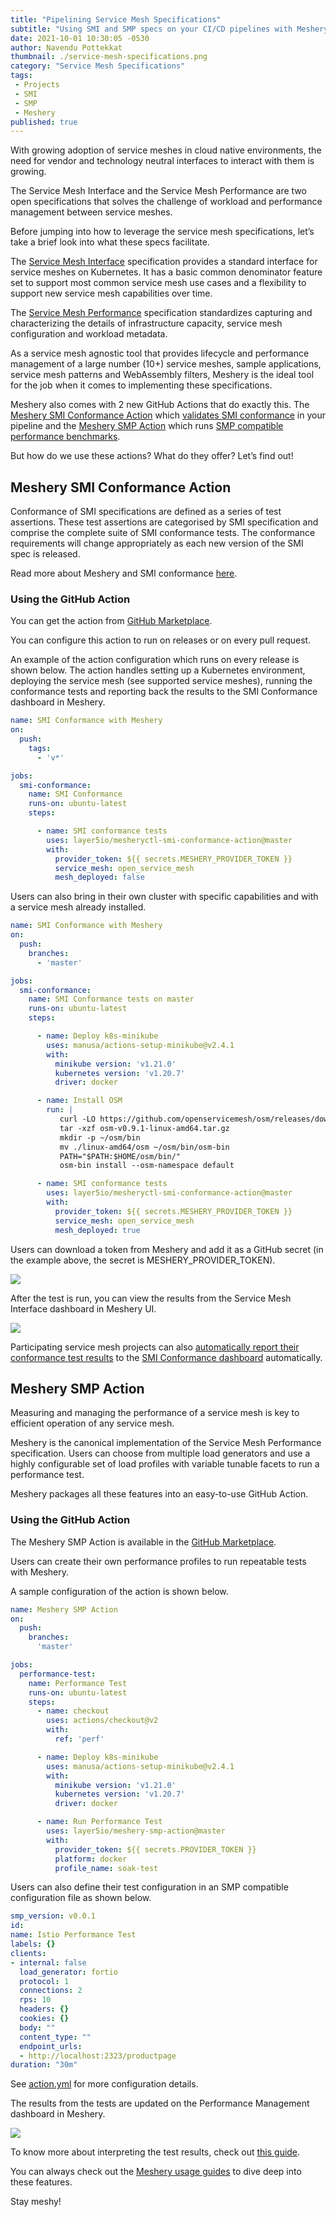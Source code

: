 ```yaml
---
title: "Pipelining Service Mesh Specifications"
subtitle: "Using SMI and SMP specs on your CI/CD pipelines with Meshery's GitHub Actions"
date: 2021-10-01 10:30:05 -0530
author: Navendu Pottekkat
thumbnail: ./service-mesh-specifications.png
category: "Service Mesh Specifications"
tags:
 - Projects
 - SMI
 - SMP
 - Meshery
published: true
---
```



<BlogWrapper>
  
With growing adoption of service meshes in cloud native environments, the need for vendor and technology neutral interfaces to interact with them is growing.

The Service Mesh Interface and the Service Mesh Performance are two open specifications that solves the challenge of workload and performance management between service meshes.

Before jumping into how to leverage the service mesh specifications, let’s take a brief look into what these specs facilitate.

The [Service Mesh Interface](https://smi-spec.io/) specification provides a standard interface for service meshes on Kubernetes. It has a basic common denominator feature set to support most common service mesh use cases and a flexibility to support new service mesh capabilities over time.

The [Service Mesh Performance](https://smp-spec.io/) specification standardizes capturing and characterizing the details of infrastructure capacity, service mesh configuration and workload metadata.

As a service mesh agnostic tool that provides lifecycle and performance management of a large number (10+) service meshes, sample applications, service mesh patterns and WebAssembly filters, Meshery is the ideal tool for the job when it comes to implementing these specifications.

Meshery also comes with 2 new GitHub Actions that do exactly this. The [Meshery SMI Conformance Action](https://github.com/layer5io/meshery-smi-conformance-action) which [validates SMI conformance](https://meshery.io/blog/validating-smi-conformance-with-meshery) in your pipeline and the [Meshery SMP Action](https://github.com/layer5io/meshery-smp-action) which runs [SMP compatible performance benchmarks](https://docs.meshery.io/functionality/performance-management).

But how do we use these actions? What do they offer? Let’s find out!

## Meshery SMI Conformance Action

Conformance of SMI specifications are defined as a series of test assertions. These test assertions are categorised by SMI specification and comprise the complete suite of SMI conformance tests. The conformance requirements will change appropriately as each new version of the SMI spec is released.

Read more about Meshery and SMI conformance [here](https://docs.meshery.io/functionality/service-mesh-interface).

### Using the GitHub Action

You can get the action from [GitHub Marketplace](https://github.com/marketplace/actions/service-mesh-interface-conformance-with-meshery).

You can configure this action to run on releases or on every pull request.

An example of the action configuration which runs on every release is shown below. The action handles setting up a Kubernetes environment, deploying the service mesh (see supported service meshes), running the conformance tests and reporting back the results to the SMI Conformance dashboard in Meshery.

```yaml
name: SMI Conformance with Meshery
on:
  push:
    tags:
      - 'v*'

jobs:
  smi-conformance:
    name: SMI Conformance
    runs-on: ubuntu-latest
    steps:

      - name: SMI conformance tests
        uses: layer5io/mesheryctl-smi-conformance-action@master
        with:
          provider_token: ${{ secrets.MESHERY_PROVIDER_TOKEN }}
          service_mesh: open_service_mesh
          mesh_deployed: false
```

Users can also bring in their own cluster with specific capabilities and with a service mesh already installed.

```yaml
name: SMI Conformance with Meshery
on:
  push:
    branches:
      - 'master'

jobs:
  smi-conformance:
    name: SMI Conformance tests on master
    runs-on: ubuntu-latest
    steps:

      - name: Deploy k8s-minikube
        uses: manusa/actions-setup-minikube@v2.4.1
        with:
          minikube version: 'v1.21.0'
          kubernetes version: 'v1.20.7'
          driver: docker

      - name: Install OSM
        run: |
           curl -LO https://github.com/openservicemesh/osm/releases/download/v0.9.1/osm-v0.9.1-linux-amd64.tar.gz
           tar -xzf osm-v0.9.1-linux-amd64.tar.gz
           mkdir -p ~/osm/bin
           mv ./linux-amd64/osm ~/osm/bin/osm-bin
           PATH="$PATH:$HOME/osm/bin/"
           osm-bin install --osm-namespace default

      - name: SMI conformance tests
        uses: layer5io/mesheryctl-smi-conformance-action@master
        with:
          provider_token: ${{ secrets.MESHERY_PROVIDER_TOKEN }}
          service_mesh: open_service_mesh
          mesh_deployed: true
```

Users can download a token from Meshery and add it as a GitHub secret (in the example above, the secret is MESHERY_PROVIDER_TOKEN).

<div class="img-center">
  <a href={token} style="background-color:rgba(255,255,255,0)"><img src={token} /></a>
</div>

After the test is run, you can view the results from the Service Mesh Interface dashboard in Meshery UI.

<div class="img-center">
  <a href={smidashboard} style="background-color:rgba(255,255,255,0)"><img src={smidashboard} /></a>
</div>

Participating service mesh projects can also [automatically report their conformance test results](https://docs.meshery.io/functionality/service-mesh-interface#reporting-conformance) to the [SMI Conformance dashboard](https://meshery.io/service-mesh-interface) automatically.

## Meshery SMP Action

Measuring and managing the performance of a service mesh is key to efficient operation of any service mesh.

Meshery is the canonical implementation of the Service Mesh Performance specification. Users can choose from multiple load generators and use a highly configurable set of load profiles with variable tunable facets to run a performance test.

Meshery packages all these features into an easy-to-use GitHub Action.

### Using the GitHub Action

The Meshery SMP Action is available in the [GitHub Marketplace](https://github.com/marketplace/actions/performance-testing-with-meshery).

Users can create their own performance profiles to run repeatable tests with Meshery.

A sample configuration of the action is shown below.

```yaml
name: Meshery SMP Action
on:
  push:
    branches:
      'master'

jobs:
  performance-test:
    name: Performance Test
    runs-on: ubuntu-latest
    steps:
      - name: checkout
        uses: actions/checkout@v2
        with:
          ref: 'perf'

      - name: Deploy k8s-minikube
        uses: manusa/actions-setup-minikube@v2.4.1
        with:
          minikube version: 'v1.21.0'
          kubernetes version: 'v1.20.7'
          driver: docker

      - name: Run Performance Test
        uses: layer5io/meshery-smp-action@master
        with:
          provider_token: ${{ secrets.PROVIDER_TOKEN }}
          platform: docker
          profile_name: soak-test
```

Users can also define their test configuration in an SMP compatible configuration file as shown below.

```yaml
smp_version: v0.0.1
id:
name: Istio Performance Test
labels: {}
clients:
- internal: false
  load_generator: fortio
  protocol: 1
  connections: 2
  rps: 10
  headers: {}
  cookies: {}
  body: ""
  content_type: ""
  endpoint_urls:
  - http://localhost:2323/productpage
duration: "30m"
```

See [action.yml](https://github.com/layer5io/meshery-smp-action/blob/master/action.yml) for more configuration details.

The results from the tests are updated on the Performance Management dashboard in Meshery.

<div class="img-center">
  <a href={perfdashboard} style="background-color:rgba(255,255,255,0)"><img src={perfdashboard} /></a>
</div>

To know more about interpreting the test results, check out [this guide](https://docs.meshery.io/guides/interpreting-performance-test-results).

You can always check out the [Meshery usage guides](https://docs.meshery.io/guides) to dive deep into these features.

Stay meshy!

</BlogWrapper>
